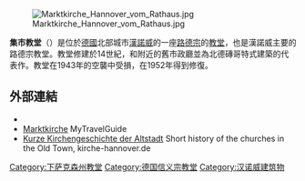 {{expand language|de}}
{{Unreferenced|time=2018-08-28T06:01:34+00:00}}

{{coord|52|22|18|N|9|44|6|E|display=title}}
[[Image:Marktkirche_Hannover_vom_Rathaus.jpg|thumb]]

'''集市教堂'''（{{lang-de|''Marktkirche''}}）是位於[[德國|德國]]北部城市[[漢諾威|漢諾威]]的一座[[路德宗|路德宗]]的[[教堂|教堂]]，也是漢諾威主要的路德宗教堂。教堂修建於14世紀，和附近的舊市政廳並為北德磚哥特式建築的代表作。教堂在1943年的空襲中受損，在1952年得到修復。

== 外部連結 ==
*{{commonscat-inline|Marktkirche (Hannover)}}
*[http://www.mytravelguide.com/attractions/profile-78749805-Germany_Hanover_Marktkirche.html Marktkirche] {{Wayback|url=http://www.mytravelguide.com/attractions/profile-78749805-Germany_Hanover_Marktkirche.html |date=20150109070256 }}  MyTravelGuide
*[https://web.archive.org/web/20110927180344/http://www.kirche-hannover.de/marktkirche/geschichte/ Kurze Kirchengeschichte der Altstadt] Short history of the churches in the Old Town, kirche-hannover.de {{de icon}}

{{DEFAULTSORT:Marktkirche}}
{{Authority control}}
[[Category:下萨克森州教堂|Category:下萨克森州教堂]]
[[Category:德国信义宗教堂|Category:德国信义宗教堂]]
[[Category:汉诺威建筑物|Category:汉诺威建筑物]]